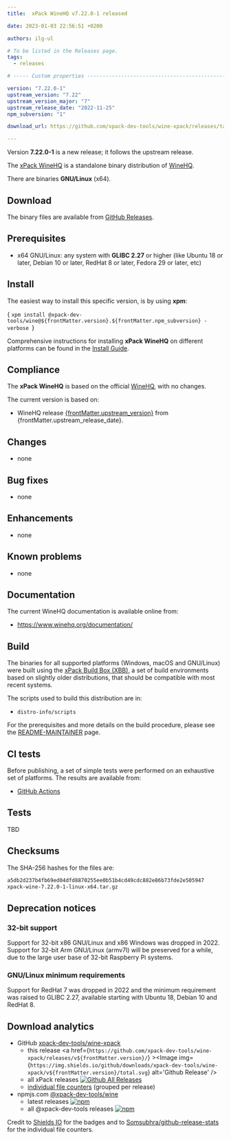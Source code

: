 ```yaml
---
title:  xPack WineHQ v7.22.0-1 released

date: 2023-01-03 22:56:51 +0200

authors: ilg-ul

# To be listed in the Releases page.
tags:
  - releases

# ----- Custom properties -----------------------------------------------------

version: "7.22.0-1"
upstream_version: "7.22"
upstream_version_major: "7"
upstream_release_date: "2022-11-25"
npm_subversion: "1"

download_url: https://github.com/xpack-dev-tools/wine-xpack/releases/tag/v7.22.0-1/

---
```


Version **7.22.0-1** is a new release; it follows the upstream release.

<!-- truncate -->


The [xPack WineHQ](https://xpack-dev-tools.github.io/wine-xpack/)
is a standalone binary distribution of
[WineHQ](https://www.winehq.org).

There are binaries **GNU/Linux** (x64).

## Download

The binary files are available from <a href={frontMatter.download_url}>GitHub Releases</a>.

## Prerequisites

- x64 GNU/Linux: any system with **GLIBC 2.27** or higher
  (like Ubuntu 18 or later, Debian 10 or later, RedHat 8 or later,
  Fedora 29 or later, etc)

## Install

The easiest way to install this specific version, is by using **xpm**:

<CodeBlock language="console"> {
`xpm install @xpack-dev-tools/wine@${frontMatter.version}.${frontMatter.npm_subversion} -verbose
`} </CodeBlock>

Comprehensive instructions for installing **xPack WineHQ** on different platforms
can be found in the [Install Guide](/docs/install/).

## Compliance

The **xPack WineHQ** is based on the official
[WineHQ](https://www.winehq.org), with no changes.

The current version is based on:

- WineHQ release
[{frontMatter.upstream_version}](https://dl.winehq.org/wine/source/{frontMatter.upstream_version_major}.x/) from {frontMatter.upstream_release_date}.

## Changes

- none

## Bug fixes

- none

## Enhancements

- none

## Known problems

- none

## Documentation

The current WineHQ documentation is available online from:

- https://www.winehq.org/documentation/

## Build

The binaries for all supported platforms
(Windows, macOS and GNU/Linux) were built using the
[xPack Build Box (XBB)](https://xpack.github.io/xbb/), a set
of build environments based on slightly older distributions, that should be
compatible with most recent systems.

The scripts used to build this distribution are in:

- `distro-info/scripts`

For the prerequisites and more details on the build procedure, please see the
[README-MAINTAINER](https://github.com/xpack-dev-tools/wine-xpack/blob/xpack/README-MAINTAINER.md) page.

## CI tests

Before publishing, a set of simple tests were performed on an exhaustive
set of platforms. The results are available from:

- [GitHub Actions](https://github.com/xpack-dev-tools/wine-xpack/actions/)

## Tests

TBD

## Checksums

The SHA-256 hashes for the files are:

```txt
a5db2d237b4fb69ed04dfd8870255ee0b51b4cd49cdc882e86b73fde2e505947
xpack-wine-7.22.0-1-linux-x64.tar.gz

```

## Deprecation notices

### 32-bit support

Support for 32-bit x86 GNU/Linux and x86 Windows was
dropped in 2022. Support for 32-bit Arm GNU/Linux (armv7l) will be preserved
for a while, due to the large user base of 32-bit Raspberry Pi systems.

### GNU/Linux minimum requirements

Support for RedHat 7 was dropped in 2022 and the
minimum requirement was raised to GLIBC 2.27, available starting
with Ubuntu 18, Debian 10 and RedHat 8.

## Download analytics

- GitHub [xpack-dev-tools/wine-xpack](https://github.com/xpack-dev-tools/wine-xpack/)
  - this release <a href={`https://github.com/xpack-dev-tools/wine-xpack/releases/v${frontMatter.version}/`} ><Image img={`https://img.shields.io/github/downloads/xpack-dev-tools/wine-xpack/v${frontMatter.version}/total.svg`} alt='Github Release' /></a>
  - all xPack releases [![Github All Releases](https://img.shields.io/github/downloads/xpack-dev-tools/wine-xpack/total.svg)](https://github.com/xpack-dev-tools/wine-xpack/releases/)
  - [individual file counters](https://somsubhra.github.io/github-release-stats/?username=xpack-dev-tools&repository=wine-xpack) (grouped per release)
- npmjs.com [@xpack-dev-tools/wine](https://www.npmjs.com/package/@xpack-dev-tools/wine)
  - latest releases [![npm](https://img.shields.io/npm/dw/@xpack-dev-tools/wine.svg)](https://www.npmjs.com/package/@xpack-dev-tools/wine/)
  - all @xpack-dev-tools releases [![npm](https://img.shields.io/npm/dt/@xpack-dev-tools/wine.svg)](https://www.npmjs.com/package/@xpack-dev-tools/wine/)

Credit to [Shields IO](https://shields.io) for the badges and to
[Somsubhra/github-release-stats](https://github.com/Somsubhra/github-release-stats)
for the individual file counters.
